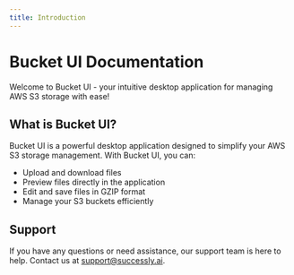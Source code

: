 ```yaml
---
title: Introduction
---
```


# Bucket UI Documentation

Welcome to Bucket UI - your intuitive desktop application for managing AWS S3 storage with ease!

## What is Bucket UI?

Bucket UI is a powerful desktop application designed to simplify your AWS S3 storage management. With Bucket UI, you can:

- Upload and download files
- Preview files directly in the application
- Edit and save files in GZIP format
- Manage your S3 buckets efficiently

## Support

If you have any questions or need assistance, our support team is here to help. Contact us at support@successly.ai.

